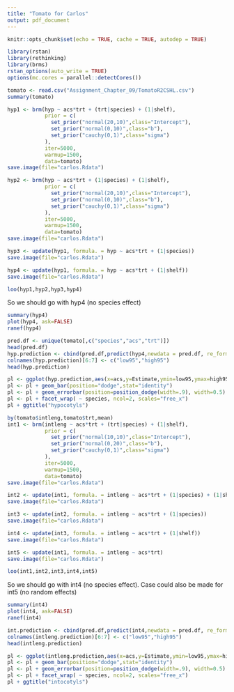 ```yaml
---
title: "Tomato for Carlos"
output: pdf_document
---
```


```r
knitr::opts_chunk$set(echo = TRUE, cache = TRUE, autodep = TRUE)
```

```r
library(rstan)
library(rethinking)
library(brms)
rstan_options(auto_write = TRUE)
options(mc.cores = parallel::detectCores())
```

```r
tomato <- read.csv("Assignment_Chapter_09/TomatoR2CSHL.csv")
summary(tomato)
```

```r
hyp1 <- brm(hyp ~ acs*trt + (trt|species) + (1|shelf),
            prior = c(
              set_prior("normal(20,10)",class="Intercept"),
              set_prior("normal(0,10)",class="b"),
              set_prior("cauchy(0,1)",class="sigma")
            ),
            iter=5000,
            warmup=1500,
            data=tomato)
save.image(file="carlos.Rdata")
```

```r
hyp2 <- brm(hyp ~ acs*trt + (1|species) + (1|shelf),
            prior = c(
              set_prior("normal(20,10)",class="Intercept"),
              set_prior("normal(0,10)",class="b"),
              set_prior("cauchy(0,1)",class="sigma")
            ),
            iter=5000,
            warmup=1500,
            data=tomato)
save.image(file="carlos.Rdata")
```

```r
hyp3 <- update(hyp1, formula. = hyp ~ acs*trt + (1|species))
save.image(file="carlos.Rdata")
```

```r
hyp4 <- update(hyp1, formula. = hyp ~ acs*trt + (1|shelf))
save.image(file="carlos.Rdata")
```

```r
loo(hyp1,hyp2,hyp3,hyp4)
```

So we should go with hyp4 (no species effect)
```r
summary(hyp4)
plot(hyp4, ask=FALSE)
ranef(hyp4)
```

```r
pred.df <- unique(tomato[,c("species","acs","trt")])
head(pred.df)
hyp.prediction <- cbind(pred.df,predict(hyp4,newdata = pred.df, re_formula = NA))
colnames(hyp.prediction)[6:7] <- c("low95","high95")
head(hyp.prediction)
```

```r
pl <- ggplot(hyp.prediction,aes(x=acs,y=Estimate,ymin=low95,ymax=high95, fill=trt))
pl <- pl + geom_bar(position="dodge",stat="identity")
pl <- pl + geom_errorbar(position=position_dodge(width=.9), width=0.5)
pl <- pl + facet_wrap( ~ species, ncol=2, scales="free_x")
pl + ggtitle("hypocotyls")
```

```r
by(tomato$intleng,tomato$trt,mean)
int1 <- brm(intleng ~ acs*trt + (trt|species) + (1|shelf),
            prior = c(
              set_prior("normal(10,10)",class="Intercept"),
              set_prior("normal(0,20)",class="b"),
              set_prior("cauchy(0,1)",class="sigma")
            ),
            iter=5000,
            warmup=1500,
            data=tomato)
save.image(file="carlos.Rdata")
```

```r
int2 <- update(int1, formula. = intleng ~ acs*trt + (1|species) + (1|shelf))
save.image(file="carlos.Rdata")
```

```r
int3 <- update(int2, formula. = intleng ~ acs*trt + (1|species))
save.image(file="carlos.Rdata")
```

```r
int4 <- update(int3, formula. = intleng ~ acs*trt + (1|shelf))
save.image(file="carlos.Rdata")
```

```r
int5 <- update(int1, formula. = intleng ~ acs*trt)
save.image(file="carlos.Rdata")
```

```r
loo(int1,int2,int3,int4,int5)
```

So we should go with int4 (no species effect).  Case could also be made for int5 (no random effects)
```r
summary(int4)
plot(int4, ask=FALSE)
ranef(int4)
```

```r
int.prediction <- cbind(pred.df,predict(int4,newdata = pred.df, re_formula = NA))
colnames(intleng.prediction)[6:7] <- c("low95","high95")
head(intleng.prediction)
```

```r
pl <- ggplot(intleng.prediction,aes(x=acs,y=Estimate,ymin=low95,ymax=high95, fill=trt))
pl <- pl + geom_bar(position="dodge",stat="identity")
pl <- pl + geom_errorbar(position=position_dodge(width=.9), width=0.5)
pl <- pl + facet_wrap( ~ species, ncol=2, scales="free_x")
pl + ggtitle("intocotyls")
```

